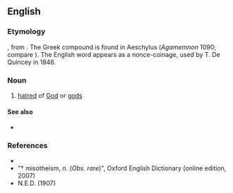 ==English==
{{wikipedia|Misotheism}}

===Etymology===
{{bor|en|grc|μισόθεος||hating the gods}}, from {{compound|grc|μίσος|t1=hatred|θεός|t2=god|nocat=1}}. The Greek compound is found in Aeschylus (''Agamemnon'' 1090; compare {{m|en|dystheism}}). The English word appears as a nonce-coinage, used by T. De Quincey in 1846.

===Noun===
{{en-noun|-}}

# {{lb|en|obsolete|rare}} [[hatred]] of [[God]] or [[god]]s

====See also====
* {{l|en|maltheism}}

===References===
* {{R:Webster 1996}}
* "† misotheism, ''n.'' (''Obs. rare'')", Oxford English Dictionary (online edition, 2007)
* N.E.D. (1907)